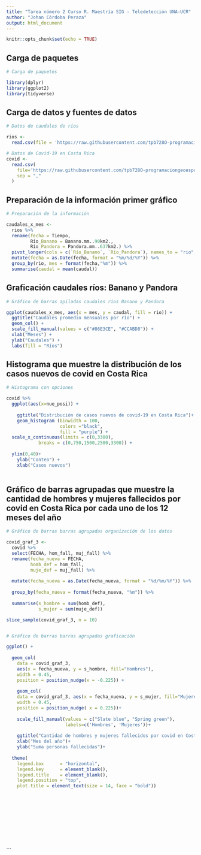 ```yaml
---
title: "Tarea número 2 Curso R. Maestría SIG - Teledetección UNA-UCR"
author: "Johan Córdoba Peraza"
output: html_document
---
```


```r
knitr::opts_chunk$set(echo = TRUE)
```

## Carga de paquetes

```r

# Carga de paquetes

library(dplyr)
library(ggplot2)
library(tidyverse)
```
## Carga de datos y fuentes de datos

```r

# Datos de caudales de ríos

rios <-
  read.csv(file = 'https://raw.githubusercontent.com/tpb728O-programaciongeoespacialr/2021ii/main/datos/hidrologia/fdc/fdc.csv')

# Datos de Covid-19 en Costa Rica
covid <- 
  read.csv(
    file='https://raw.githubusercontent.com/tpb728O-programaciongeoespacialr/2021ii/main/datos/minsalud/covid/ultimafecha_CSV_GENERAL.csv', 
    sep = ","
  )


```
## Preparación de la información primer gráfico

```r

# Preparación de la información

caudales_x_mes <-
  rios %>%
  rename(fecha = Tiempo,
         Río_Banano = Banano.mm..90km2.,
         Río_Pandora = Pandora.mm..637km2.) %>%
  pivot_longer(cols = c(`Río_Banano`, `Río_Pandora`), names_to = "rio", values_to   = "caudal") %>%
  mutate(fecha = as.Date(fecha, format = "%m/%d/%Y")) %>%
  group_by(rio, mes = format(fecha,"%m")) %>%
  summarise(caudal = mean(caudal))

```

##  Graficación caudales ríos: Banano y Pandora

```r

# Gráfico de barras apiladas caudales ríos Banano y Pandora

ggplot(caudales_x_mes, aes(x = mes, y = caudal, fill = rio)) +
  ggtitle("Caudales promedio mensuales por río") +
  geom_col() + 
  scale_fill_manual(values = c("#86E3CE", "#CCABD8")) +
  xlab("Meses") +
  ylab("Caudales") +
  labs(fill = "Ríos") 


```


## Histograma que muestre la distribución de los casos nuevos de covid en Costa Rica 

```r

# Histograma con opciones

covid %>%
  ggplot(aes(x=nue_posi)) +
  
    ggtitle("Distribución de casos nuevos de covid-19 en Costa Rica")+
    geom_histogram (binwidth = 100,
                    colors ="black",
                    fill = "purple") +
  scale_x_continuous(limits = c(0,3300),
            breaks = c(0,750,1500,2500,3300)) +
  
  ylim(0,40)+
    ylab("Conteo") +
    xlab("Casos nuevos")
  
```

## Gráfico de barras agrupadas que muestre la cantidad de hombres y mujeres fallecidos por covid en Costa Rica por cada uno de los 12 meses del año


```r

# Gráfico de barras barras agrupadas organización de los datos

covid_graf_3 <-
  covid %>%
  select(FECHA, hom_fall, muj_fall) %>%
  rename(fecha_nueva = FECHA,
         homb_def = hom_fall,
         muje_def = muj_fall) %>%
  
  mutate(fecha_nueva = as.Date(fecha_nueva, format = "%d/%m/%Y")) %>%
  
  group_by(fecha_nueva = format(fecha_nueva, "%m")) %>%
  
  summarise(s_hombre = sum(homb_def),
            s_mujer = sum(muje_def))

slice_sample(covid_graf_3, n = 10)



```


```r

# Gráfico de barras barras agrupadas graficación

ggplot() +
  
  geom_col(
    data = covid_graf_3, 
    aes(x = fecha_nueva, y = s_hombre, fill="Hombres"),
    width = 0.45,
    position = position_nudge(x = -0.225)) +
  
    geom_col(
    data = covid_graf_3, aes(x = fecha_nueva, y = s_mujer, fill="Mujeres"),
    width = 0.45,
    position = position_nudge( x = 0.225))+
  
    scale_fill_manual(values = c("Slate blue", "Spring green"),
                      labels=c('Hombres', 'Mujeres'))+
  
    ggtitle("Cantidad de hombres y mujeres fallecidos por covid en Costa Rica por cada uno de los 12 meses del año")+
    xlab("Mes del año")+
    ylab("Suma personas fallecidas")+
  
  theme(
    legend.box      = "horizontal",
    legend.key      = element_blank(),
    legend.title    = element_blank(),
    legend.position = "top",
    plot.title = element_text(size = 14, face = "bold"))
  











```




```




